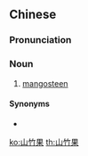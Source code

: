 ==Chinese==
{{zh-forms|type=21}}

===Pronunciation===
{{zh-pron
|m=shānzhúguǒ
|c=saan1 zuk1 gwo2
|cat=n
}}

===Noun===
{{zh-noun}}

# [[mangosteen]]

====Synonyms====
* {{zh-l|山竹}}

{{zh-cat|Fruits}}

[[ko:山竹果]]
[[th:山竹果]]